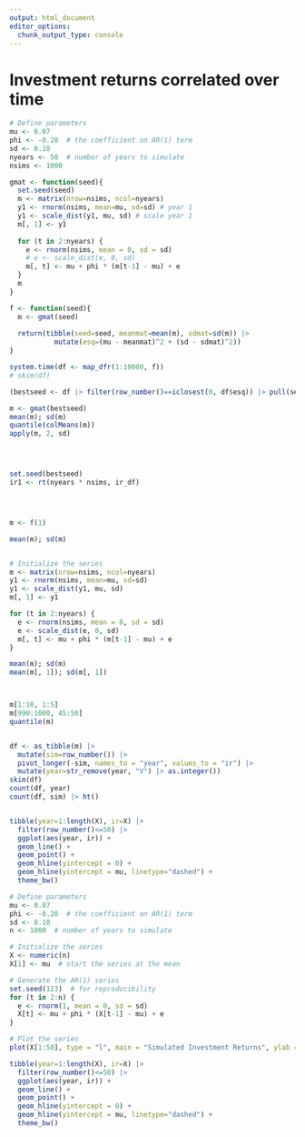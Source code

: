 ```yaml
---
output: html_document
editor_options: 
  chunk_output_type: console
---
```

# Investment returns correlated over time

<!-- A multivariate normal distribution with returns correlated over time, parameterized by mean, standard deviation, and a correlation matrix. -->



```r

# Define parameters
mu <- 0.07
phi <- -0.20  # the coefficient on AR(1) term
sd <- 0.10
nyears <- 50  # number of years to simulate
nsims <- 1000

gmat <- function(seed){
  set.seed(seed)
  m <- matrix(nrow=nsims, ncol=nyears)
  y1 <- rnorm(nsims, mean=mu, sd=sd) # year 1
  y1 <- scale_dist(y1, mu, sd) # scale year 1
  m[, 1] <- y1
  
  for (t in 2:nyears) {
    e <- rnorm(nsims, mean = 0, sd = sd)
    # e <- scale_dist(e, 0, sd)
    m[, t] <- mu + phi * (m[t-1] - mu) + e
  }
  m
}

f <- function(seed){
  m <- gmat(seed)
  
  return(tibble(seed=seed, meanmat=mean(m), sdmat=sd(m)) |> 
           mutate(esq=(mu - meanmat)^2 + (sd - sdmat)^2))
}

system.time(df <- map_dfr(1:10000, f))
# skim(df)

(bestseed <- df |> filter(row_number()==iclosest(0, df$esq)) |> pull(seed))

m <- gmat(bestseed)
mean(m); sd(m)
quantile(colMeans(m))
apply(m, 2, sd)




set.seed(bestseed)
ir1 <- rt(nyears * nsims, ir_df)




m <- f(1)

mean(m); sd(m)


# Initialize the series
m <- matrix(nrow=nsims, ncol=nyears)
y1 <- rnorm(nsims, mean=mu, sd=sd)
y1 <- scale_dist(y1, mu, sd)
m[, 1] <- y1

for (t in 2:nyears) {
  e <- rnorm(nsims, mean = 0, sd = sd)
  e <- scale_dist(e, 0, sd)
  m[, t] <- mu + phi * (m[t-1] - mu) + e
}

mean(m); sd(m)
mean(m[, 1]); sd(m[, 1])



m[1:10, 1:5]
m[990:1000, 45:50]
quantile(m)


df <- as_tibble(m) |> 
  mutate(sim=row_number()) |> 
  pivot_longer(-sim, names_to = "year", values_to = "ir") |> 
  mutate(year=str_remove(year, "V") |> as.integer())
skim(df)
count(df, year)
count(df, sim) |> ht()


tibble(year=1:length(X), ir=X) |> 
  filter(row_number()<=50) |> 
  ggplot(aes(year, ir)) +
  geom_line() +
  geom_point() +
  geom_hline(yintercept = 0) +
  geom_hline(yintercept = mu, linetype="dashed") +
  theme_bw()


```



```r

# Define parameters
mu <- 0.07
phi <- -0.20  # the coefficient on AR(1) term
sd <- 0.10
n <- 1000  # number of years to simulate

# Initialize the series
X <- numeric(n)
X[1] <- mu  # start the series at the mean

# Generate the AR(1) series
set.seed(123)  # for reproducibility
for (t in 2:n) {
  e <- rnorm(1, mean = 0, sd = sd)
  X[t] <- mu + phi * (X[t-1] - mu) + e
}

# Plot the series
plot(X[1:50], type = "l", main = "Simulated Investment Returns", ylab = "Return", xlab = "Year")

tibble(year=1:length(X), ir=X) |> 
  filter(row_number()<=50) |> 
  ggplot(aes(year, ir)) +
  geom_line() +
  geom_point() +
  geom_hline(yintercept = 0) +
  geom_hline(yintercept = mu, linetype="dashed") +
  theme_bw()


```

